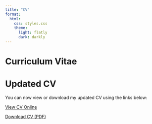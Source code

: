 ```yaml
---
title: "CV"
format: 
  html:
    css: styles.css
    theme: 
      light: flatly
      dark: darkly
---
```


# Curriculum Vitae

# Updated CV

You can now view or download my updated CV using the links below:

[View CV Online](Resume_HafezAhmad_1_2_2025.pdf){target="_blank"}

[Download CV (PDF)](Resume_HafezAhmad_1_2_2025.pdf){target="_blank"}